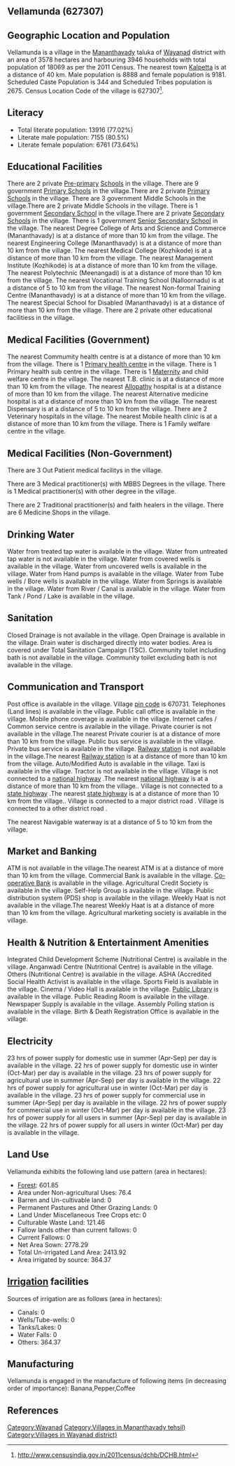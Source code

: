 {{Infobox settlement
| name=Vellamunda
| native_name=
| native_name_lang=
| other_name=
| nickname=
| settlement_type=Village
| image_skyline=
| image_alt=
| image_caption=
| pushpin_map=India Kerala
| pushpin_label_position=right
| pushpin_map_alt=
| pushpin_map_caption=Location in Kerala, India
| latd=
| latm=
| lats=
| latNS=
| longd=
| longm=
| longs=
| longEW=
| coordinates_display=inline,title
| subdivision_type=Country
| subdivision_name={{flag|India}}
| subdivision_type1=[[States and territories of India|State]]
| subdivision_name1=Kerala 
| subdivision_type2=[[List of districts of India|District]]
| subdivision_name2=Wayanad
| subdivision_type3=Tahsil
| subdivision_name3=Mananthavady
| website=
| established_title=<!-- Established -->
| established_date=
| founder=
| named_for=
| government_type=
| governing_body=
| unit_pref=Metric=
| area_footnotes=
| area_rank=
| area_total_km2=35.78
| elevation_footnotes=
| elevation_m=
| population_total=18069
| population_as_of=2011
| population_rank=
| population_density_km2=505
| population_demonym=
| population_footnotes=
| demographics_type1=Languages
| demographics1_title1=Official
| demographics1_info1=[[Malayalam language|Malayalam]]
| timezone1=[[Indian Standard Time|IST]]
| utc_offset1==+5:30
| postal_code_type=[[Postal Index Number|PIN]]
| postal_code=670731
| area_code_type=Telephone code
| area_code=
| registration_plate=
| blank1_name_sec1=Nearest city
| blank1_info_sec1=[[Kalpetta]]
| blank2_name_sec1=[[Human sex ratio|Sex ratio]]
| blank2_info_sec1=1032 [[male|♂]]/[[female|♀]]
| blank3_name_sec1=Literacy
| blank3_info_sec1=77.02%
| blank1_name_sec2=[[2011 Census of India|2011 census]] code
| blank1_info_sec2=627307
| footnotes=
}}

== Vellamunda (627307) ==

== Geographic Location and Population ==

Vellamunda is a village in the [[Mananthavady]] taluka of [[Wayanad]] district with an area of 3578 hectares and harbouring 3946 households with total population of 18069 as per the 2011 Census. The nearest town [[Kalpetta]] is at a distance of 40 km. Male population is 8888 and female population is 9181. Scheduled Caste Population is 344 and Scheduled Tribes population is 2675. Census Location Code of the village is 627307<ref>http://www.censusindia.gov.in/2011census/dchb/DCHB.html</ref>.


== Literacy ==  
* Total literate population: 13916 (77.02%)
* Literate male population: 7155 (80.5%)
* Literate female population: 6761 (73.64%)


== Educational Facilities ==  
There are 2 private [[Pre-primary]] [[School]]s in the village.
There are 9 government [[Primary School]]s in the village.There are 2 private [[Primary School]]s in the village.
There are 3 government Middle Schools in the village.There are 2 private Middle Schools in the village.
There is 1 government [[Secondary School]] in the village.There are 2 private [[Secondary School]]s in the village.
There is 1 government [[Senior Secondary School]] in the village.
The nearest Degree College of Arts and Science and Commerce (Mananthavady) is at a distance of more than 10 km from the village.
The nearest Engineering College (Mananthavady) is at a distance of more than 10 km from the village.
The nearest Medical College (Kozhikode) is at a distance of more than 10 km from the village.
The nearest Management Institute (Kozhikode) is at a distance of more than 10 km from the village.
The nearest Polytechnic (Meenangadi) is at a distance of more than 10 km from the village.
The nearest Vocational Training School (Nalloornadu) is at a distance of 5 to 10 km from the village.
The nearest Non-formal Training Centre (Mananthavady) is at a distance of more than 10 km from the village.
The nearest Special School for Disabled (Mananthavady) is at a distance of more than 10 km from the village.
There are 2 private other educational facilitiess in the village.


== Medical Facilities (Government) ==
The nearest Commumity health centre is at a distance of more than 10 km from the village.
There is 1 [[Primary health centre]] in the village.
There is 1 Primary health sub centre in the village.
There is 1 [[Maternity]] and child welfare centre in the village.
The nearest T.B. clinic is at a distance of more than 10 km from the village.
The nearest [[Allopathy]] hospital is at a distance of more than 10 km from the village.
The nearest Alternative medicine hospital is at a distance of more than 10 km from the village.
The nearest Dispensary is at a distance of 5 to 10 km from the village.
There are 2 Veterinary hospitals in the village.
The nearest Mobile health clinic is at a distance of more than 10 km from the village.
There is 1 Family welfare centre in the village.


== Medical Facilities (Non-Government) ==
There are 3 Out Patient medical facilitys in the village.


There are 3 Medical practitioner(s) with MBBS Degrees in the village.
There is 1 Medical practitioner(s) with other degree in the village.

There are 2 Traditional practitioner(s) and faith healers in the village.
There are 6 Medicine Shops in the village.



== Drinking Water ==
Water from treated tap water is available in the village.
Water from untreated tap water is not available in the village.
Water from covered wells is available in the village.
Water from uncovered wells is available in the village.
Water from Hand pumps is available in the village.
Water from Tube wells / Bore wells is available in the village.
Water from Springs is available in the village.
Water from River / Canal is available in the village.
Water from Tank / Pond / Lake is available in the village.


== Sanitation ==
Closed Drainage is not available in the village.
Open Drainage is available in the village.
Drain water is discharged directly into water bodies.
Area is covered under Total Sanitation Campaign (TSC).
Community toilet including bath is not available in the village.
Community toilet excluding bath is not available in the village.


== Communication and Transport ==
Post office is available in the village.
Village [[pin code]] is 670731.
Telephones (Land lines) is available in the village.
Public call office is available in the village.
Mobile phone coverage is available in the village.
Internet cafes / Common service centre is available in the village.
Private courier is not available in the village.The nearest Private courier is at a distance of more than 10 km from the village.
Public bus service is available in the village.
Private bus service is available in the village.
[[Railway station]] is not available in the village.The nearest [[Railway station]] is at a distance of more than 10 km from the village.
Auto/Modified Auto is available in the village.
Taxi is available in the village.
Tractor is not available in the village.
Village is not connected to a [[national highway]] .The nearest [[national highway]] is at a distance of more than 10 km from the village..
Village is not connected to a [[state highway]] .The nearest [[state highway]] is at a distance of more than 10 km from the village..
Village is connected to a major district road    .
Village is connected to a other district road  .



The nearest Navigable waterway is at a distance of 5 to 10 km from the village.



== Market and Banking ==
ATM is not available in the village.The nearest ATM is at a distance of more than 10 km from the village.
Commercial Bank is available in the village.
[[Co-operative Bank]] is available in the village.
Agricultural Credit Society is available in the village.
Self-Help Group is available in the village.
Public distribution system (PDS) shop is available in the village.
Weekly Haat is not available in the village.The nearest Weekly Haat is at a distance of more than 10 km from the village.
Agricultural marketing society is available in the village.


== Health & Nutrition & Entertainment Amenities ==
Integrated Child Development Scheme (Nutritional Centre) is available in the village.
Anganwadi Centre (Nutritional Centre) is available in the village.
Others (Nutritional Centre) is available in the village.
ASHA (Accredited Social Health Activist is available in the village.
Sports Field is available in the village.
Cinema / Video Hall is available in the village.
[[Public Library]] is available in the village.
Public Reading Room is available in the village.
Newspaper Supply is available in the village.
Assembly Polling station is available in the village.
Birth & Death Registration Office is available in the village.


== Electricity ==
23 hrs of power supply for domestic use in summer (Apr-Sep) per day is available in the village.
22 hrs of power supply for domestic use in winter (Oct-Mar) per day is available in the village.
23 hrs of power supply for agricultural use in summer (Apr-Sep) per day is available in the village.
22 hrs of power supply for agricultural use in winter (Oct-Mar) per day is available in the village.
23 hrs of power supply for commercial use in summer (Apr-Sep) per day is available in the village.
22 hrs of power supply for commercial use in winter (Oct-Mar) per day is available in the village.
23 hrs of power supply for all users in summer (Apr-Sep) per day is available in the village.
22 hrs of power supply for all users in winter (Oct-Mar) per day is available in the village.


== Land Use ==
Vellamunda exhibits the following land use pattern (area in hectares):
* [[Forest]]: 601.85
* Area under Non-agricultural Uses: 76.4
* Barren and Un-cultivable land: 0
* Permanent Pastures and Other Grazing Lands: 0
* Land Under Miscellaneous Tree Crops etc: 0
* Culturable Waste Land: 121.46
* Fallow lands other than current fallows: 0
* Current Fallows: 0
* Net Area Sown: 2778.29
* Total Un-irrigated Land Area: 2413.92
* Area irrigated by source: 364.37


== [[Irrigation]] facilities ==
Sources of irrigation are as follows (area in hectares):
* Canals: 0
* Wells/Tube-wells: 0
* Tanks/Lakes: 0
* Water Falls: 0
* Others: 364.37


== Manufacturing ==
Vellamunda is engaged in the manufacture of following items (in decreasing order of importance): Banana,Pepper,Coffee


[[Category:Wayanad]]
[[Category:Villages in Mananthavady tehsil)]]
[[Category:Villages in Wayanad district)]]


== References ==
{{Reflist}}


